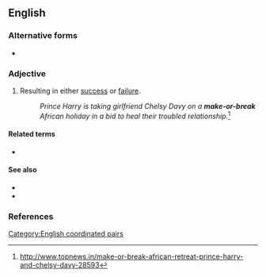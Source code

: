 {{also|make or break}}

==English==

===Alternative forms===
* {{l|en|make or break}}

===Adjective===
{{en-adj|head=[[make]]-[[or]]-[[break]]|?}}

# Resulting in either [[success]] or [[failure]].
#: ''Prince Harry is taking girlfriend Chelsy Davy on a '''make-or-break''' African holiday in a bid to heal their troubled relationship.''<ref>http://www.topnews.in/make-or-break-african-retreat-prince-harry-and-chelsy-davy-28593</ref>

====Related terms====
* {{l|en|make-and-break}}

====See also====
* {{l|en|critical mass}}
* {{l|en|defining moment}}

===References===
<references/>

[[Category:English coordinated pairs]]